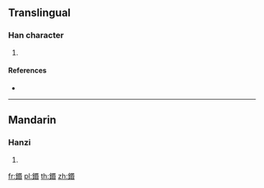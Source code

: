 {{character info/new}}
==Translingual==

===Han character===
{{Han char|rn=167|rad=金|as=09|sn=17|four=|canj=CRPA}}

# {{defn|Han|sort=金09}}

====References====
* {{Han ref|kx=1315.100|dkj=40650|dj=1815.200|hdz=64236.120|uh=9372|ud=37746}}

----

==Mandarin==

===Hanzi===
{{cmn-hanzi|pin=[[mín]] ([[min2]])|wg=min<sup>2</sup>}}

# {{defn|lang=cmn|sort=金09}}

[[fr:鍲]]
[[pl:鍲]]
[[th:鍲]]
[[zh:鍲]]